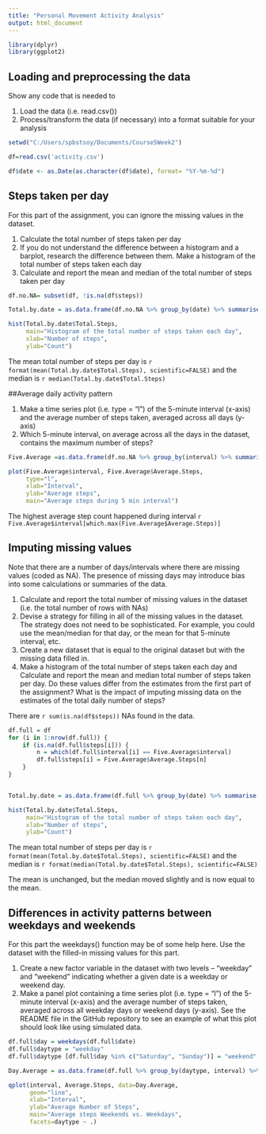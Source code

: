 ```yaml
---
title: "Personal Movement Activity Analysis"
output: html_document
---
```


```r
library(dplyr)
library(ggplot2)
```

## Loading and preprocessing the data

Show any code that is needed to

1. Load the data (i.e. read.csv())
2. Process/transform the data (if necessary) into a format suitable for your analysis


```r
setwd("C:/Users/spbstsoy/Documents/Course5Week2")

df=read.csv('activity.csv')

df$date <- as.Date(as.character(df$date), format= "%Y-%m-%d")

```


## Steps taken per day

For this part of the assignment, you can ignore the missing values in the dataset.

1. Calculate the total number of steps taken per day
2. If you do not understand the difference between a histogram and a barplot, research the difference between them. Make a histogram of the total number of steps taken each day
3. Calculate and report the mean and median of the total number of steps taken per day


```r
df.no.NA= subset(df, !is.na(df$steps))

Total.by.date = as.data.frame(df.no.NA %>% group_by(date) %>% summarise(Total.Steps=sum(steps)))

hist(Total.by.date$Total.Steps,
     main="Histogram of the total number of steps taken each day", 
     xlab="Number of steps", 
     ylab="Count")

```

The mean total number of steps per day is `r format(mean(Total.by.date$Total.Steps), scientific=FALSE)` and the median is `r median(Total.by.date$Total.Steps)`



##Average daily activity pattern

1. Make a time series plot (i.e. type = "l") of the 5-minute interval (x-axis) and the average number of steps taken, averaged across all days (y-axis)
2. Which 5-minute interval, on average across all the days in the dataset, contains the maximum number of steps?

```r
Five.Average =as.data.frame(df.no.NA %>% group_by(interval) %>% summarize(Average.Steps=mean(steps)))

plot(Five.Average$interval, Five.Average$Average.Steps, 
     type="l",
     xlab="Interval",
     ylab="Average steps",
     main="Average steps during 5 min interval")

```

The highest average step count happened during interval         `r Five.Average$interval[which.max(Five.Average$Average.Steps)]`

## Imputing missing values

Note that there are a number of days/intervals where there are missing values (coded as NA). The presence of missing days may introduce bias into some calculations or summaries of the data.

1. Calculate and report the total number of missing values in the dataset (i.e. the total number of rows with NAs)
2. Devise a strategy for filling in all of the missing values in the dataset. The strategy does not need to be sophisticated. For example, you could use the mean/median for that day, or the mean for that 5-minute interval, etc.
3. Create a new dataset that is equal to the original dataset but with the missing data filled in.
4. Make a histogram of the total number of steps taken each day and Calculate and report the mean and median total number of steps taken per day. Do these values differ from the estimates from the first part of the assignment? What is the impact of imputing missing data on the estimates of the total daily number of steps?


There are `r sum(is.na(df$steps))` NAs found in the data.

```r
df.full = df
for (i in 1:nrow(df.full)) {
    if (is.na(df.full$steps[i])) {
        n = which(df.full$interval[i] == Five.Average$interval)
        df.full$steps[i] = Five.Average$Average.Steps[n]
    }
}


Total.by.date = as.data.frame(df.full %>% group_by(date) %>% summarise(Total.Steps=sum(steps)))

hist(Total.by.date$Total.Steps,
     main="Histogram of the total number of steps taken each day", 
     xlab="Number of steps", 
     ylab="Count")

```

The mean total number of steps per day is `r format(mean(Total.by.date$Total.Steps), scientific=FALSE)` and the median is `r format(median(Total.by.date$Total.Steps), scientific=FALSE)`

The mean is unchanged, but the median moved slightly and is now equal to the mean.


## Differences in activity patterns between weekdays and weekends
For this part the weekdays() function may be of some help here. Use the dataset with the filled-in missing values for this part.

1. Create a new factor variable in the dataset with two levels – “weekday” and “weekend” indicating whether a given date is a weekday or weekend day.
2. Make a panel plot containing a time series plot (i.e. type = "l") of the 5-minute interval (x-axis) and the average number of steps taken, averaged across all weekday days or weekend days (y-axis). See the README file in the GitHub repository to see an example of what this plot should look like using simulated data.


```r
df.full$day = weekdays(df.full$date)
df.full$daytype = "weekday"
df.full$daytype [df.full$day %in% c("Saturday", "Sunday")] = "weekend"

Day.Average = as.data.frame(df.full %>% group_by(daytype, interval) %>% summarize(Average.Steps=mean(steps)))

qplot(interval, Average.Steps, data=Day.Average,
      geom="line",
      xlab="Interval",
      ylab="Average Number of Steps",
      main="Average steps Weekends vs. Weekdays",
      facets=daytype ~ .)

```




